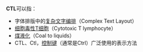 '''CTL'''可以指：

* 字体排版中的[[复杂文字编排|复杂文字编排]]（Complex Text Layout）
* [[细胞毒性T细胞|细胞毒性T细胞]]（Cytotoxic T lymphocyte）
* [[煤液化|煤液化]]（Coal to liquids）
* CTL、Ctl，[[控制键|控制键]]（通常是Ctrl）广泛使用的表示方法

{{disambiguation|Cat=三字拉丁字母縮寫消歧義}}
